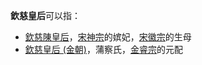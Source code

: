 '''欽慈皇后'''可以指：
*[[欽慈陳皇后|欽慈陳皇后]]，[[宋神宗|宋神宗]]的嫔妃，[[宋徽宗|宋徽宗]]的生母
*[[欽慈皇后_(金朝)|欽慈皇后 (金朝)]]，蒲察氏，[[金睿宗|金睿宗]]的元配
{{Disambiguation|Cat=四字皇后封号消歧义}}